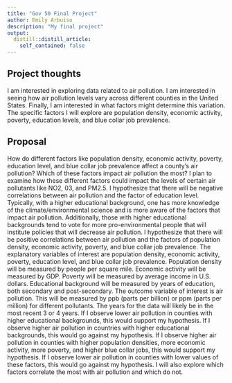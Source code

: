 ```yaml
---
title: "Gov 50 Final Project"
author: Emily Arbuiso
description: "My final project"
output:
  distill::distill_article:
    self_contained: false
---
```




## Project thoughts

I am interested in exploring data related to air pollution. I am interested in seeing how air pollution levels vary across different counties in the United States. Finally, I am interested in what factors might determine this variation. The specific factors I will explore are population density, economic activity, poverty, education levels, and blue collar job prevalence.

## Proposal

How do different factors like population density, economic activity, poverty, education level, and blue collar job prevalence affect a county's air pollution? Which of these factors impact air pollution the most? I plan to examine how these different factors could impact the levels of certain air pollutants like NO2, 03, and PM2.5. I hypothesize that there will be negative correlations between air pollution and the factor of education level. Typically, with a higher educational background, one has more knowledge of the climate/environmental science and is more aware of the factors that impact air pollution. Additionally, those with higher educational backgrounds tend to vote for more pro-environmental people that will institute policies that will decrease air pollution. I hypothesize that there will be positive correlations between air pollution and the factors of population density, economic activity, poverty, and blue collar job prevalence. The explanatory variables of interest are population density, economic activity, poverty, education level, and blue collar job prevalence. Population density will be measured by people per square mile. Economic activity will be measured by GDP. Poverty will be measured by average income in U.S. dollars. Educational background will be measured by years of education, both secondary and post-secondary. The outcome variable of interest is air pollution. This will be measured by ppb (parts per billion) or ppm (parts per million) for different pollutants. The years for the data will likely be in the most recent 3 or 4 years. If I observe lower air pollution in counties with higher educational backgrounds, this would support my hypothesis. If I observe higher air pollution in countries with higher educational backgrounds, this would go against my hypothesis. If I observe higher air pollution in counties with higher population densities, more economic activity, more poverty, and higher blue collar jobs, this would support my hypothesis. If I observe lower air pollution in counties with lower values of these factors, this would go against my hypothesis. I will also explore which factors correlate the most with air pollution and which do not. 


